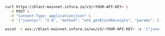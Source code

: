 
 <Tabs>
   <TabItem value="cURL">

```bash
curl https://blast-mainnet.infura.io/v3/<YOUR-API-KEY> \
  -X POST \
  -H "Content-Type: application/json" \
  -d '{"jsonrpc": "2.0", "method": "eth_getBlockReceipts", "params": ["latest"], "id": 1}'
```

   </TabItem>
   <TabItem value="WSS">

```bash
wscat -c wss://blast-mainnet.infura.io/ws/v3/<YOUR-API-KEY> -x '{"jsonrpc": "2.0", "method": "eth_getBlockReceipts", "params": ["latest"], "id": 1}'
```

   </TabItem>
 </Tabs>